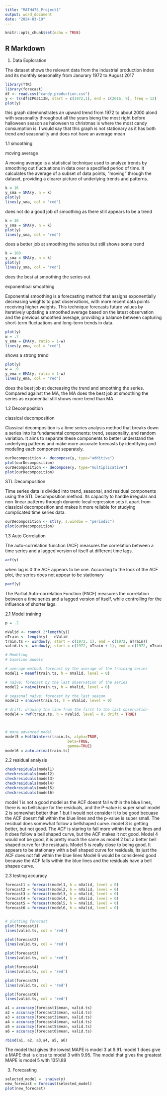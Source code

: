 ---
title: "MATH475_Project1"
output: word_document
date: "2024-03-19"
---

```{r setup, include=FALSE}
knitr::opts_chunk$set(echo = TRUE)
```

## R Markdown

1. Data Exploration

The dataset shows the relevant data from the industrial production index and its  monthly seasonality from Janurary 1972 to August 2017
```{r}
library(TTR)
library(forecast)
df <- read.csv("candy_production.csv")
y <- ts(df$IPG3113N, start = c(1972,1), end = c(2016, 9), freq = 12)
plot(y)
```
this graph ddemonstrates an upward trend from 1972 to about 2000 alond with seasonality throughout all the years bieng the most right before halloween season as haloween to christmas is where the most candy consumption is. I would say that this graph is not stationary as it has both trend and seasonality and does not have an average mean

1.1 smoothing

moving average 

A moving average is a statistical technique used to analyze trends by smoothing out fluctuations in data over a specified period of time. It calculates the average of a subset of data points, "moving" through the dataset, providing a clearer picture of underlying trends and patterns.

```{r}
k = 16
y_sma = SMA(y, n = k)
plot(y)
lines(y_sma, col = "red")
```
does not do a good job of smoothing as there still appears to be a trend 

```{r}
k = 30
y_sma = SMA(y, n = k)
plot(y)
lines(y_sma, col = "red")
```
does a better job at smoothing the series but still shows some trend

```{r}
k = 100
y_sma = SMA(y, n = k)
plot(y)
lines(y_sma, col = "red")
```
does the best at smoothing the series out

exponentioal smoothing

Exponential smoothing is a forecasting method that assigns exponentially decreasing weights to past observations, with more recent data points receiving higher weights. This technique forecasts future values by iteratively updating a smoothed average based on the latest observation and the previous smoothed average, providing a balance between capturing short-term fluctuations and long-term trends in data.

```{r}
plot(y)
w = .7
y_ema = EMA(y, ratio = 1-w)
lines(y_ema, col = "red")
```
shows a strong trend 

```{r}
plot(y)
w = .9
y_ema = EMA(y, ratio = 1-w)
lines(y_ema, col = "red")
```
does the best job at decreasing the trend and smoothing the series. Compared against the MA, the MA does the best job at smoothing the series as exponential still shows more trend than MA 

1.2 Decomposition

classical decomposition

Classical decomposition is a time series analysis method that breaks down a series into its fundamental components: trend, seasonality, and random variation. It aims to separate these components to better understand the underlying patterns and make more accurate forecasts by identifying and modeling each component separately.

```{r}
ourDecomposition <- decompose(y, type="additive")
plot(ourDecomposition)
ourDecomposition <- decompose(y, type="multiplicative")
plot(ourDecomposition)
```

STL Decomposition

Time series data is divided into trend, seasonal, and residual components using the STL Decomposition method. Its capacity to handle irregular and non-linear patterns through dynamic local regression sets it apart from classical decomposition and makes it more reliable for studying complicated time series data.

```{r}
ourDecomposition <- stl(y, s.window = "periodic")
plot(ourDecomposition)
```

1.3 Auto Correlation 

The auto-correlation function (ACF) measures the correlation between a time series and a lagged version of itself at different time lags.

```{r}
acf(y)
```
when lag is 0 the ACF appears to be one. According to the look of the ACF plot, the series does not appear to be stationary

```{r}
pacf(y)
```

The Partial Auto-correlation Function (PACF) measures the correlation between a time series and a lagged version of itself, while controlling for the influence of shorter lags.


2.1 Model training
```{r}
p = .2 

nValid <- round(.2*length(y))
nTrain <- length(y) - nValid
train.ts <- window(y, start = c(1972, 1), end = c(1972, nTrain))
valid.ts <- window(y, start = c(1972, nTrain + 1), end = c(1972, nTrain + nValid))

# Modeling
# baseline models

# average method: forecast by the average of the training series
model1 = meanf(train.ts, h = nValid, level = 0)

# naive: forecast by the last observation of the series
model2 = naive(train.ts, h = nValid, level = 0)

# seasonal naive: forecast by the last season
model3 = snaive(train.ts, h = nValid, level = 0)

# drift: drawing the line from the first to the last observation
model4 = rwf(train.ts, h = nValid, level = 0, drift = TRUE)



# more advanced model
model5 = HoltWinters(train.ts, alpha=TRUE, 
                            beta=TRUE, 
                            gamma=TRUE)
model6 = auto.arima(train.ts)
```

2.2 residual analysis
```{r}
checkresiduals(model1)
checkresiduals(model2)
checkresiduals(model3)
checkresiduals(model4)
checkresiduals(model5)
checkresiduals(model6)
```

model 1 is not a good model as the ACF doesnt fall within the blue lines, there is no bellshape for the residuals, and the P-value is super small
model 2 is somewhat better than 1 but I would not consider it to be good becuase the ACF doesnt fall within the blue lines and the p-value is super small. The residual does somewhat follow a bellshaped curve. 
model 3 is getting better, but not good. The ACF is staring to fall more within the blue lines and it does follow a bell shaped curve, but the ACF makes it not good. 
Model 4 would not be good, it is pretty much the same as model 2 but a better bell shaped curve for the residuals. 
Model 5 is really close to being good. It appears to be stationary with a bell shaped curve for residuals, its just the ACF does not fall within the blue lines
Model 6 would be considered good because the ACF falls within the blue lines and the residuals have a bell shapes curve. 


2.3 testing accuracy
```{r}
forecast1 = forecast(model1, h = nValid, level = 0)
forecast2 = forecast(model2, h = nValid, level = 0)
forecast3 = forecast(model3, h = nValid, level = 0)
forecast4 = forecast(model4, h = nValid, level = 0)
forecast5 = forecast(model5, h = nValid, level = 0)
forecast6 = forecast(model6, h = nValid, level = 0)


# plotting forecast
plot(forecast1)
lines(valid.ts, col = 'red')

plot(forecast2)
lines(valid.ts, col = 'red')

plot(forecast3)
lines(valid.ts, col = 'red')

plot(forecast4)
lines(valid.ts, col = 'red')

plot(forecast5)
lines(valid.ts, col = 'red')

plot(forecast6)
lines(valid.ts, col = 'red')

a1 = accuracy(forecast1$mean, valid.ts)
a2 = accuracy(forecast2$mean, valid.ts)
a3 = accuracy(forecast3$mean, valid.ts)
a4 = accuracy(forecast4$mean, valid.ts)
a5 = accuracy(forecast5$mean, valid.ts)
a6 = accuracy(forecast6$mean, valid.ts)

rbind(a1, a2, a3,a4, a5, a6)
```

The model that gives the lowest MAPE is model 3 at 9.91. model 1 does give a MAPE that is close to model 3 with 9.95. The model that gives the greatest MAPE is model 5 with 1351.89

3. Forecasting
```{r}
selected_model =  snaive(y)
new_forecast = forecast(selected_model)
plot(new_forecast)
```

